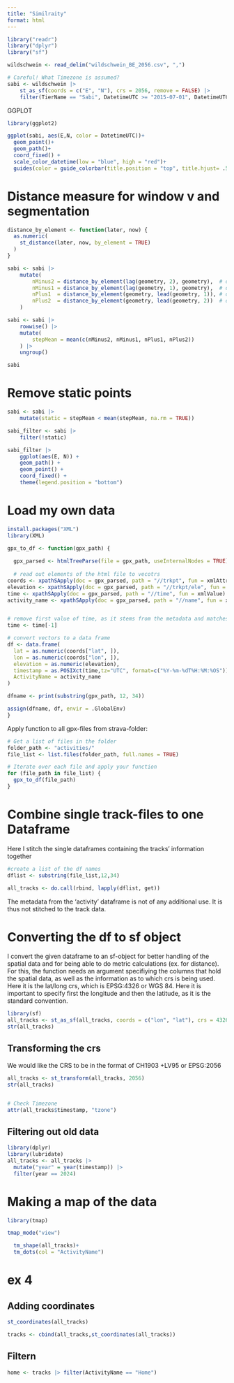 ```yaml
---
title: "Similraity"
format: html
---
```


```r
library("readr")
library("dplyr")
library("sf")
```

```r
wildschwein <- read_delim("wildschwein_BE_2056.csv", ",")
```

```r
# Careful! What Timezone is assumed?
sabi <- wildschwein |>
    st_as_sf(coords = c("E", "N"), crs = 2056, remove = FALSE) |>
    filter(TierName == "Sabi", DatetimeUTC >= "2015-07-01", DatetimeUTC < "2015-07-03")
```

GGPLOT
```r
library(ggplot2)

ggplot(sabi, aes(E,N, color = DatetimeUTC))+
  geom_point()+
  geom_path()+
  coord_fixed() +
  scale_color_datetime(low = "blue", high = "red")+
  guides(color = guide_colorbar(title.position = "top", title.hjust= .5, barwidth= unit(2)))
```

# Distance measure for window v and segmentation
```r
distance_by_element <- function(later, now) {
  as.numeric(
    st_distance(later, now, by_element = TRUE)
  )
}

sabi <- sabi |>
    mutate(
        nMinus2 = distance_by_element(lag(geometry, 2), geometry),  # distance to pos -30 minutes
        nMinus1 = distance_by_element(lag(geometry, 1), geometry),  # distance to pos -15 minutes
        nPlus1  = distance_by_element(geometry, lead(geometry, 1)), # distance to pos +15 mintues
        nPlus2  = distance_by_element(geometry, lead(geometry, 2))  # distance to pos +30 minutes
    )

sabi <- sabi |>
    rowwise() |>
    mutate(
        stepMean = mean(c(nMinus2, nMinus1, nPlus1, nPlus2))
    ) |>
    ungroup()

sabi
```

# Remove static points
```r
sabi <- sabi |>
    mutate(static = stepMean < mean(stepMean, na.rm = TRUE))

sabi_filter <- sabi |>
    filter(!static)

sabi_filter |>
    ggplot(aes(E, N)) +
    geom_path() +
    geom_point() +
    coord_fixed() +
    theme(legend.position = "bottom")
```

# Load my own data

```r
install.packages("XML")
library(XML)

gpx_to_df <- function(gpx_path) {
  
  gpx_parsed <- htmlTreeParse(file = gpx_path, useInternalNodes = TRUE)
  
  # read out elements of the html file to vecotrs
coords <- xpathSApply(doc = gpx_parsed, path = "//trkpt", fun = xmlAttrs)
elevation <- xpathSApply(doc = gpx_parsed, path = "//trkpt/ele", fun = xmlValue)
time <- xpathSApply(doc = gpx_parsed, path = "//time", fun = xmlValue)
activity_name <- xpathSApply(doc = gpx_parsed, path = "//name", fun = xmlValue)


# remove first value of time, as it stems from the metadata and matches the second value (i.e. first timestamp of trackpoint)
time <- time[-1]

# convert vectors to a data frame
df <- data.frame(
  lat = as.numeric(coords["lat", ]),
  lon = as.numeric(coords["lon", ]),
  elevation = as.numeric(elevation), 
  timestamp = as.POSIXct(time,tz="UTC", format=c("%Y-%m-%dT%H:%M:%OS")),
  ActivityName = activity_name 
) 

dfname <- print(substring(gpx_path, 12, 34))

assign(dfname, df, envir = .GlobalEnv)
}
```

Apply function to all gpx-files from strava-folder: 
```r
# Get a list of files in the folder
folder_path <- "activities/"
file_list <- list.files(folder_path, full.names = TRUE)

# Iterate over each file and apply your function
for (file_path in file_list) {
  gpx_to_df(file_path)
}
```

# Combine single track-files to one Dataframe
Here I stitch the single dataframes containing the tracks' information together 
```r
#create a list of the df names
dflist <- substring(file_list,12,34)

all_tracks <- do.call(rbind, lapply(dflist, get))
```

The metadata from the 'activity' dataframe is not of any additional use. It is thus not stitched to the track data. 

# Converting the df to sf object
I convert the given dataframe to an sf-object for better handling of the spatial data and for being able to do metric calculations (ex. for distance). For this, the function needs an argument specifiying the columns that hold the spatial data, as well as the information as to which crs is being used. Here it is the lat/long crs, which is EPSG:4326 or WGS 84. 
Here it is important to specify first the longitude and then the latitude, as it is the standard convention. 

```r
library(sf)
all_tracks <- st_as_sf(all_tracks, coords = c("lon", "lat"), crs = 4326)
str(all_tracks)
```

## Transforming the crs 
We would like the CRS to be in the format of CH1903 +LV95 or EPSG:2056
```r
all_tracks <- st_transform(all_tracks, 2056)
str(all_tracks)


# Check Timezone
attr(all_tracks$timestamp, "tzone")
```

## Filtering out old data
```r
library(dplyr)
library(lubridate)
all_tracks <- all_tracks |> 
  mutate("year" = year(timestamp)) |> 
  filter(year == 2024)
```

# Making a map of the data
```r
library(tmap)

tmap_mode("view")

  tm_shape(all_tracks)+
  tm_dots(col = "ActivityName") 
```

# ex 4

## Adding coordinates 
```r
st_coordinates(all_tracks)

tracks <- cbind(all_tracks,st_coordinates(all_tracks))
```

## Filtern 
```r
home <- tracks |> filter(ActivityName == "Home")
```

